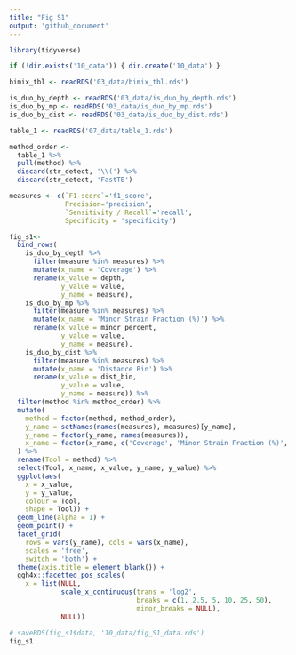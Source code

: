 ```yaml
---
title: "Fig S1"
output: 'github_document'
---
```



```r
library(tidyverse)

if (!dir.exists('10_data')) { dir.create('10_data') }

bimix_tbl <- readRDS('03_data/bimix_tbl.rds')

is_duo_by_depth <- readRDS('03_data/is_duo_by_depth.rds') 
is_duo_by_mp <- readRDS('03_data/is_duo_by_mp.rds')
is_duo_by_dist <- readRDS('03_data/is_duo_by_dist.rds')

table_1 <- readRDS('07_data/table_1.rds')

method_order <- 
  table_1 %>%
  pull(method) %>% 
  discard(str_detect, '\\(') %>% 
  discard(str_detect, 'FastTB')
```


```r
measures <- c(`F1-score`='f1_score', 
              Precision='precision', 
              `Sensitivity / Recall`='recall', 
              Specificity = 'specificity')

fig_s1<-
  bind_rows(
    is_duo_by_depth %>% 
      filter(measure %in% measures) %>% 
      mutate(x_name = 'Coverage') %>% 
      rename(x_value = depth,
             y_value = value,
             y_name = measure),
    is_duo_by_mp %>% 
      filter(measure %in% measures) %>% 
      mutate(x_name = 'Minor Strain Fraction (%)') %>% 
      rename(x_value = minor_percent,
             y_value = value,
             y_name = measure),
    is_duo_by_dist %>% 
      filter(measure %in% measures) %>% 
      mutate(x_name = 'Distance Bin') %>% 
      rename(x_value = dist_bin,
             y_value = value,
             y_name = measure)) %>% 
  filter(method %in% method_order) %>%
  mutate(
    method = factor(method, method_order),
    y_name = setNames(names(measures), measures)[y_name],
    y_name = factor(y_name, names(measures)),
    x_name = factor(x_name, c('Coverage', 'Minor Strain Fraction (%)', 'Distance Bin')),
  ) %>% 
  rename(Tool = method) %>% 
  select(Tool, x_name, x_value, y_name, y_value) %>% 
  ggplot(aes(
    x = x_value, 
    y = y_value,
    colour = Tool,
    shape = Tool)) +
  geom_line(alpha = 1) +
  geom_point() +
  facet_grid(
    rows = vars(y_name), cols = vars(x_name),
    scales = 'free',
    switch = 'both') +
  theme(axis.title = element_blank()) +
  ggh4x::facetted_pos_scales(
    x = list(NULL,
             scale_x_continuous(trans = 'log2',
                                breaks = c(1, 2.5, 5, 10, 25, 50),
                                minor_breaks = NULL), 
             NULL))

# saveRDS(fig_s1$data, '10_data/fig_S1_data.rds')
fig_s1
```
